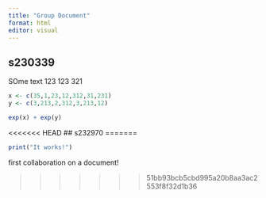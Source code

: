 ```yaml
---
title: "Group Document"
format: html
editor: visual
---
```


## s230339

SOme text 123 123 321

```r
x <- c(35,1,23,12,312,31,231)
y <- c(3,213,2,312,3,213,12)

exp(x) + exp(y)
```

<<<<<<< HEAD
## s232970
=======
```r
print("It works!")
```

first collaboration on a document!

>>>>>>> 51bb93bcb5cbd995a20b8aa3ac2553f8f32d1b36
